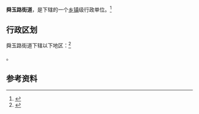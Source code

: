 {{中国乡级行政区|37/01/03/012/000}}

'''舜玉路街道'''，是{{PRC admin/fullname|37/01/03/012/000|3}}下辖的一个[[乡镇|乡镇]]级行政单位。<ref>{{PRC admin/ref sgc|{{PRC admin/parent|37/01/03/012/000}}}}</ref>

== 行政区划 ==

舜玉路街道下辖以下地区：<ref>{{PRC admin/ref sgc|37/01/03/012/000}}</ref>

{{PRC admin/children|37/01/03/012/000}}。

== 参考资料 ==

{{reflist}}

{{行政区划小作品}}
{{PRC admin/navcat|37/01/03/012/000}}